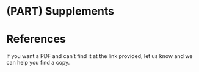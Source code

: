 # (PART) Supplements {-}

# References

If you want a PDF and can't find it at the link provided, let us know and we can help you find a copy. 